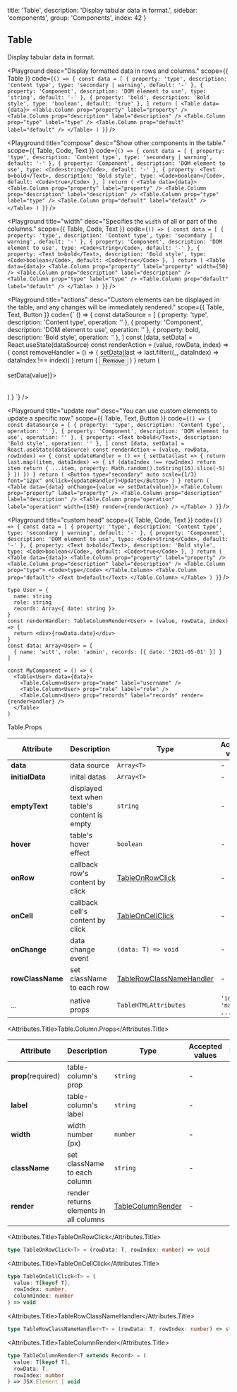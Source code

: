 
  title: 'Table',
  description: 'Display tabular data in format.',
  sidebar: 'components',
  group: 'Components',
  index: 42
}

## Table

Display tabular data in format.

<Playground
  desc="Display formatted data in rows and columns."
  scope={{ Table }}
  code={`
() => {
  const data = [
    { property: 'type', description: 'Content type', type: 'secondary | warning', default: '-' },
    { property: 'Component', description: 'DOM element to use', type: 'string', default: '-' },
    { property: 'bold', description: 'Bold style', type: 'boolean', default: 'true' },
  ]
  return (
    <Table data={data}>
      <Table.Column prop="property" label="property" />
      <Table.Column prop="description" label="description" />
      <Table.Column prop="type" label="type" />
      <Table.Column prop="default" label="default" />
    </Table>
  )
}
`}
/>

<Playground
  title="compose"
  desc="Show other components in the table."
  scope={{ Table, Code, Text }}
  code={`
() => {
  const data = [
    { property: 'type', description: 'Content type', type: 'secondary | warning', default: '-' },
    { property: 'Component', description: 'DOM element to use', type: <Code>string</Code>, default: '-' },
    { property: <Text b>bold</Text>, description: 'Bold style', type: <Code>boolean</Code>, default: <Code>true</Code> },
  ]
  return (
    <Table data={data}>
      <Table.Column prop="property" label="property" />
      <Table.Column prop="description" label="description" />
      <Table.Column prop="type" label="type" />
      <Table.Column prop="default" label="default" />
    </Table>
  )
}
`}
/>

<Playground
  title="width"
  desc="Specifies the `width` of all or part of the columns."
  scope={{ Table, Code, Text }}
  code={`
() => {
  const data = [
    { property: 'type', description: 'Content type', type: 'secondary | warning', default: '-' },
    { property: 'Component', description: 'DOM element to use', type: <Code>string</Code>, default: '-' },
    { property: <Text b>bold</Text>, description: 'Bold style', type: <Code>boolean</Code>, default: <Code>true</Code> },
  ]
  return (
    <Table data={data}>
      <Table.Column prop="property" label="property" width={50} />
      <Table.Column prop="description" label="description" />
      <Table.Column prop="type" label="type" />
      <Table.Column prop="default" label="default" />
    </Table>
  )
}
`}
/>

<Playground
  title="actions"
  desc="Custom elements can be displayed in the table, and any changes will be immediately rendered."
  scope={{ Table, Text, Button }}
  code={`
() => {
  const dataSource = [
    { property: 'type', description: 'Content type', operation: '' },
    { property: 'Component', description: 'DOM element to use', operation: '' },
    { property: <Text b>bold</Text>, description: 'Bold style', operation: '' },
  ]
  const [data, setData] = React.useState(dataSource)
  const renderAction = (value, rowData, index) => {
    const removeHandler = () => {
      setData(last => last.filter((_, dataIndex) => dataIndex !== index))
    }
    return (
      <Button type="error" auto scale={1/3} font="12px" onClick={removeHandler}>Remove</Button>
    )
  }
  return (
  <Table data={data} onChange={value => setData(value)}>
    <Table.Column prop="property" label="property" />
    <Table.Column prop="description" label="description" />
    <Table.Column prop="operation" label="operation" width={150} render={renderAction} />
  </Table>
  )
}
`}
/>

<Playground
  title="update row"
  desc="You can use custom elements to update a specific row."
  scope={{ Table, Text, Button }}
  code={`
() => {
  const dataSource = [
    { property: 'type', description: 'Content type', operation: '' },
    { property: 'Component', description: 'DOM element to use', operation: '' },
    { property: <Text b>bold</Text>, description: 'Bold style', operation: '' },
  ]
  const [data, setData] = React.useState(dataSource)
  const renderAction = (value, rowData, rowIndex) => {
    const updateHandler = () => {
      setData(last => {
        return last.map((item, dataIndex) => {
          if (dataIndex !== rowIndex) return item
          return {
            ...item,
            property: Math.random().toString(16).slice(-5)
          }
        })
      })
    }
    return (
      <Button type="secondary" auto scale={1/3} font="12px" onClick={updateHandler}>Update</Button>
    )
  }
  return (
    <Table data={data} onChange={value => setData(value)}>
      <Table.Column prop="property" label="property" />
      <Table.Column prop="description" label="description" />
      <Table.Column prop="operation" label="operation" width={150} render={renderAction} />
    </Table>
  )
}
`}
/>

<Playground
  title="custom head"
  scope={{ Table, Code, Text }}
  code={`
() => {
  const data = [
    { property: 'type', description: 'Content type', type: 'secondary | warning', default: '-' },
    { property: 'Component', description: 'DOM element to use', type: <Code>string</Code>, default: '-' },
    { property: <Text b>bold</Text>, description: 'Bold style', type: <Code>boolean</Code>, default: <Code>true</Code> },
  ]
  return (
    <Table data={data}>
      <Table.Column prop="property" label="property" />
      <Table.Column prop="description" label="description" />
      <Table.Column prop="type">
        <Code>type</Code>
      </Table.Column>
      <Table.Column prop="default">
        <Text b>default</Text>
      </Table.Column>
    </Table>
  )
}
`}
/>

<PlaygroundTitle
  title="TypeScript Example"
  desc="Get a better experience in TS by specifying a generic type."
/>

```tsx
type User = {
  name: string
  role: string
  records: Array<{ date: string }>
}
const renderHandler: TableColumnRender<User> = (value, rowData, index) => {
  return <div>{rowData.date}</div>
}
const data: Array<User> = [
  { name: 'witt', role: 'admin', records: [{ date: '2021-05-01' }] }
]

const MyComponent = () => (
  <Table<User> data={data}>
    <Table.Column<User> prop="name" label="username" />
    <Table.Column<User> prop="role" label="role" />
    <Table.Column<User> prop="records" label="records" render={renderHandler} />
  </Table>
)
```

<Attributes edit="/pages/components/table.mdx">
<Attributes.Title>Table.Props</Attributes.Title>

| Attribute        | Description                                  | Type                                                  | Accepted values    | Default |
| ---------------- | -------------------------------------------- | ----------------------------------------------------- | ------------------ | ------- |
| **data**         | data source                                  | `Array<T>`                                            | -                  | -       |
| **initialData**  | inital datas                                 | `Array<T>`                                            | -                  | `[]`    |
| **emptyText**    | displayed text when table's content is empty | `string`                                              | -                  | -       |
| **hover**        | table's hover effect                         | `boolean`                                             | -                  | `true`  |
| **onRow**        | callback row's content by click              | [TableOnRowClick](#tableonrowclick)                   | -                  | -       |
| **onCell**       | callback cell's content by click             | [TableOnCellClick](#tableoncellclick)                 | -                  | -       |
| **onChange**     | data change event                            | `(data: T) => void`                                   | -                  | -       |
| **rowClassName** | set className to each row                    | [TableRowClassNameHandler](#tablerowclassnamehandler) | -                  | -       |
| ...              | native props                                 | `TableHTMLAttributes`                                 | `'id', 'name' ...` | -       |

<Attributes.Title>Table.Column.Props</Attributes.Title>

| Attribute          | Description                            | Type                                    | Accepted values | Default |
| ------------------ | -------------------------------------- | --------------------------------------- | --------------- | ------- |
| **prop**(required) | table-column's prop                    | `string`                                | -               | -       |
| **label**          | table-column's label                   | `string`                                | -               | -       |
| **width**          | width number (px)                      | `number`                                | -               | -       |
| **className**      | set className to each column           | `string`                                | -               | -       |
| **render**         | render returns elements in all columns | [TableColumnRender](#tablecolumnrender) | -               | -       |

<Attributes.Title>TableOnRowClick</Attributes.Title>

```ts
type TableOnRowClick<T> = (rowData: T, rowIndex: number) => void
```

<Attributes.Title>TableOnCellClick</Attributes.Title>

```ts
type TableOnCellClick<T> = (
  value: T[keyof T],
  rowIndex: number,
  colunmIndex: number
) => void
```

<Attributes.Title>TableRowClassNameHandler</Attributes.Title>

```ts
type TableRowClassNameHandler<T> = (rowData: T, rowIndex: number) => string
```

<Attributes.Title>TableColumnRender</Attributes.Title>

```ts
type TableColumnRender<T extends Record> = (
  value: T[keyof T],
  rowData: T,
  rowIndex: number
) => JSX.Element | void
```

</Attributes>

